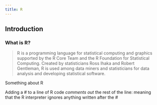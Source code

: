 ```yaml
---
title: R
---
```


## Introduction

### What is R?

> R is a programming language for statistical computing and graphics supported by the R Core Team and the R Foundation for Statistical
> Computing. Created by statisticians Ross Ihaka and Robert Gentleman, R
> is used among data miners and statisticians for data analysis and
> developing statistical software.

Something about R

::: callout-tip
Adding a \# to a line of R code *comments out* the rest of the line: meaning that the R interpreter ignores anything written after the \#
:::
